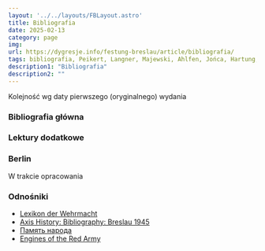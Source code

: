 ```yaml
---
layout: '../../layouts/FBLayout.astro'
title: Bibliografia
date: 2025-02-13
category: page
img: 
url: https://dygresje.info/festung-breslau/article/bibliografia/
tags: bibliografia, Peikert, Langner, Majewski, Ahlfen, Jońca, Hartung, Hornig, Primke, Szczerepa, Gleiss
description1: "Bibliografia"
description2: ""
---
```



Kolejność wg daty pierwszego (oryginalnego) wydania

### Bibliografia główna

<BibliographyMain />

### Lektury dodatkowe

<BibliographyAdditional />

### Berlin

W trakcie opracowania

<BibliographyBerlin />

### Odnośniki

- [Lexikon der Wehrmacht](https://www.lexikon-der-wehrmacht.de/)
- [Axis History: Bibliography: Breslau 1945](http://www.axishistory.com/books/134-campaigns-a-operations/campaigns-a-operations/2943-bibliography-breslau-1945)
- [Память народа](https://pamyat-naroda.ru/)
- [Engines of the Red Army](https://www.o5m6.de/redarmy/index.php)